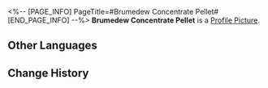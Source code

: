 <%-- [PAGE_INFO]
PageTitle=#Brumedew Concentrate Pellet#
[END_PAGE_INFO] --%>
{{Item Infobox
|id          = 140198
|image       = Item Brumedew Concentrate Pellet.png
|type        = Mission Item
|invCategory = Missions
|rarity      = 3
|effect      = 
|description = Dan Shu said this medicine can invigorate the body and prolong one's life. She's the Alchemy Commission's chief alchemist and your close associate &mdash; You should be able to trust her and ingest this without issue.
}}
'''Brumedew Concentrate Pellet''' is a [[Profile Picture]].

==Other Languages==
{{Other Languages
|en   = Brumedew Concentrate Pellet
|zhs  = 餐云承露丹
|zht  = 餐雲承露丹
|ja   = 餐雲承露丹
|ko   = 찬운승로단
|es   = Píldora de brumaniebla concentrada
|fr   = Comprimé concentré de brume de rosée
|ru   = Таблетированный туман
|th   = ยาน้ำค้างเร้นธุลี
|vi   = Xan Vân Thừa Lộ Đan
|de   = Kügelchen aus Dunsttau-Konzentrat
|id   = Pil Konsentrat Embun
|pt   = Bolinho Medicinal de Orvanévoa Concentrado
}}

==Change History==
{{Change History|1.0}}